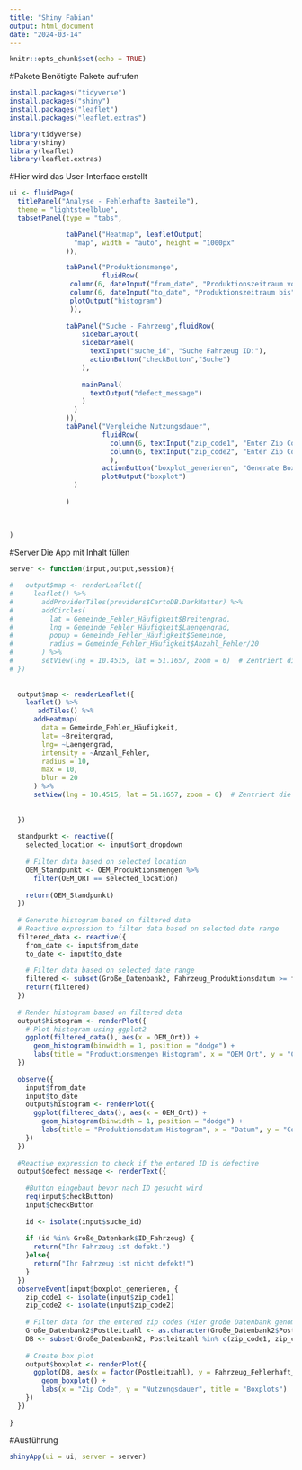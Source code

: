 ```yaml
---
title: "Shiny Fabian"
output: html_document
date: "2024-03-14"
---
```


```r
knitr::opts_chunk$set(echo = TRUE)
```

#Pakete
Benötigte Pakete aufrufen
```r

install.packages("tidyverse")
install.packages("shiny")
install.packages("leaflet")
install.packages("leaflet.extras")

library(tidyverse)
library(shiny)
library(leaflet)
library(leaflet.extras)

```



#Hier wird das User-Interface erstellt 
```r

ui <- fluidPage(
  titlePanel("Analyse - Fehlerhafte Bauteile"),
  theme = "lightsteelblue",
  tabsetPanel(type = "tabs",

              tabPanel("Heatmap", leafletOutput(
                "map", width = "auto", height = "1000px"
              )),

              tabPanel("Produktionsmenge", 
                       fluidRow(
               column(6, dateInput("from_date", "Produktionszeitraum von", value = "2012-06-01")),
               column(6, dateInput("to_date", "Produktionszeitraum bis", value = "2014-07-31")),
               plotOutput("histogram")
               )),
             
              tabPanel("Suche - Fahrzeug",fluidRow(
                  sidebarLayout(
                  sidebarPanel(
                    textInput("suche_id", "Suche Fahrzeug ID:"),
                    actionButton("checkButton","Suche")
                  ),
                  
                  mainPanel(
                    textOutput("defect_message")
                  )
                )
              )),
              tabPanel("Vergleiche Nutzungsdauer", 
                       fluidRow(
                         column(6, textInput("zip_code1", "Enter Zip Code 1:")),
                         column(6, textInput("zip_code2", "Enter Zip Code 2:"))
                         ),
                       actionButton("boxplot_generieren", "Generate Box Plot"),
                       plotOutput("boxplot")
                )
              
              )
  
  
  
)

```



#Server
Die App mit Inhalt füllen 
```r

server <- function(input,output,session){

#   output$map <- renderLeaflet({
#     leaflet() %>%
#       addProviderTiles(providers$CartoDB.DarkMatter) %>%
#       addCircles(
#         lat = Gemeinde_Fehler_Häufigkeit$Breitengrad,
#         lng = Gemeinde_Fehler_Häufigkeit$Laengengrad,
#         popup = Gemeinde_Fehler_Häufigkeit$Gemeinde,
#         radius = Gemeinde_Fehler_Häufigkeit$Anzahl_Fehler/20
#       ) %>%
#       setView(lng = 10.4515, lat = 51.1657, zoom = 6)  # Zentriert die Karte auf Deutschland
# })
  
  
  output$map <- renderLeaflet({
    leaflet() %>%
       addTiles() %>%
      addHeatmap(
        data = Gemeinde_Fehler_Häufigkeit,
        lat= ~Breitengrad,
        lng= ~Laengengrad,
        intensity = ~Anzahl_Fehler,
        radius = 10,
        max = 10,
        blur = 20
      ) %>% 
      setView(lng = 10.4515, lat = 51.1657, zoom = 6)  # Zentriert die Karte auf Deutschland
      
    
  })
  
  standpunkt <- reactive({
    selected_location <- input$ort_dropdown
    
    # Filter data based on selected location
    OEM_Standpunkt <- OEM_Produktionsmengen %>% 
      filter(OEM_ORT == selected_location)
    
    return(OEM_Standpunkt)
  })
  
  # Generate histogram based on filtered data
  # Reactive expression to filter data based on selected date range
  filtered_data <- reactive({
    from_date <- input$from_date
    to_date <- input$to_date
    
    # Filter data based on selected date range
    filtered <- subset(Große_Datenbank2, Fahrzeug_Produktionsdatum >= from_date & Fahrzeug_Produktionsdatum <= to_date)
    return(filtered)
  })
  
  # Render histogram based on filtered data
  output$histogram <- renderPlot({
    # Plot histogram using ggplot2
    ggplot(filtered_data(), aes(x = OEM_Ort)) +
      geom_histogram(binwidth = 1, position = "dodge") +
      labs(title = "Produktionsmengen Histogram", x = "OEM Ort", y = "Count")
  })
  
  observe({
    input$from_date
    input$to_date
    output$histogram <- renderPlot({
      ggplot(filtered_data(), aes(x = OEM_Ort)) +
        geom_histogram(binwidth = 1, position = "dodge") +
        labs(title = "Produktionsdatum Histogram", x = "Datum", y = "Count")
    })
  })
  
  #Reactive expression to check if the entered ID is defective
  output$defect_message <- renderText({
    
    #Button eingebaut bevor nach ID gesucht wird
    req(input$checkButton)
    input$checkButton
    
    id <- isolate(input$suche_id)
    
    if (id %in% Große_Datenbank$ID_Fahrzeug) {
      return("Ihr Fahrzeug ist defekt.")
    }else{
      return("Ihr Fahrzeug ist nicht defekt!")
    } 
  })
  observeEvent(input$boxplot_generieren, {
    zip_code1 <- isolate(input$zip_code1)
    zip_code2 <- isolate(input$zip_code2)
    
    # Filter data for the entered zip codes (Hier große Datenbank genommen????)
    Große_Datenbank2$Postleitzahl <- as.character(Große_Datenbank2$Postleitzahl)
    DB <- subset(Große_Datenbank2, Postleitzahl %in% c(zip_code1, zip_code2))
    
    # Create box plot
    output$boxplot <- renderPlot({
      ggplot(DB, aes(x = factor(Postleitzahl), y = Fahrzeug_Fehlerhaft_Fahrleistung)) +
        geom_boxplot() +
        labs(x = "Zip Code", y = "Nutzungsdauer", title = "Boxplots")
    })
  })
  
}


```

#Ausführung
```r

shinyApp(ui = ui, server = server)


```